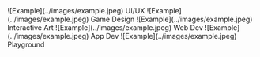 
<Navigation/>

<Container bg="muted">
<Grid
      columns={[1, '1fr 1fr 1fr']}
      gap="0"
    >
    
<Link to="/">
<Box p={4} bg="#2F52E0">
![Example](../images/example.jpeg)
<Heading as="h2" my="4" color="white">UI/UX</Heading>
</Box>
</Link>
<Link to="/">
<Box p={4} bg="#BCED09">
![Example](../images/example.jpeg)
<Heading as="h2" my="4">Game Design</Heading>
</Box>
</Link>
<Link to="/">
<Box p={4} bg="#F9CB40">
![Example](../images/example.jpeg)
<Heading as="h2" my="4">Interactive Art</Heading>
</Box>
</Link>
<Link to="/">
<Box p={4} bg="#5DA9E9">
![Example](../images/example.jpeg)
<Heading as="h2" my="4">Web Dev</Heading>
</Box>
</Link>
<Link to="/">
<Box p={4} bg="#FF715B">
![Example](../images/example.jpeg)
<Heading as="h2" my="4">App Dev</Heading>
</Box>
</Link>
<Link to="/">
<Box p={4} bg="#C45BAA">
![Example](../images/example.jpeg)
<Heading as="h2" my="4" color="white">Playground</Heading>
</Box>
</Link>

</Grid>
</Container>

<Footer/>